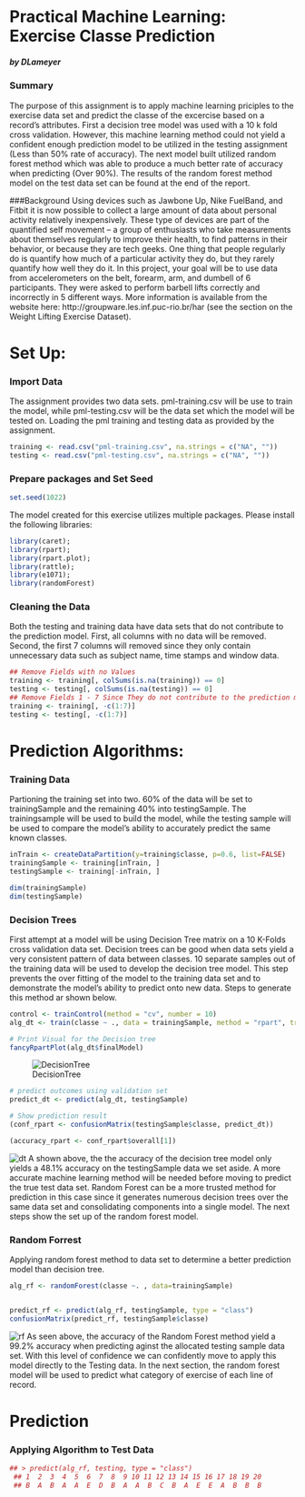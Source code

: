 
Practical Machine Learning: Exercise Classe Prediction
====================================
##### by DLameyer


### Summary
The purpose of this assignment is to apply machine learning priciples to the exercise data set and predict the classe of the excercise based on a record's attributes. First a decision tree model was used with a 10 k fold cross validation. However, this machine learning method could not yield a confident enough prediction model to be utilized in the testing assignment (Less than 50% rate of accuracy). The next model built utilized random forest method which was able to produce a much better rate of accuracy when predicting (Over 90%). The results of the random forest method model on the test data set can be found at the end of the report.

###Background
Using devices such as Jawbone Up, Nike FuelBand, and Fitbit it is now possible to collect a large amount of data about personal activity relatively inexpensively. These type of devices are part of the quantified self movement – a group of enthusiasts who take measurements about themselves regularly to improve their health, to find patterns in their behavior, or because they are tech geeks. One thing that people regularly do is quantify how much of a particular activity they do, but they rarely quantify how well they do it. In this project, your goal will be to use data from accelerometers on the belt, forearm, arm, and dumbell of 6 participants. They were asked to perform barbell lifts correctly and incorrectly in 5 different ways. More information is available from the website here: http://groupware.les.inf.puc-rio.br/har (see the section on the Weight Lifting Exercise Dataset).


# Set Up:
### Import Data
The assignment provides two data sets. pml-training.csv will be use to train the model, while pml-testing.csv will be the data set which the model will be tested on. Loading the pml training and testing data as provided by the assignment.
```{r warning = FALSE}
training <- read.csv("pml-training.csv", na.strings = c("NA", ""))
testing <- read.csv("pml-testing.csv", na.strings = c("NA", ""))
```

### Prepare packages and Set Seed

```{r warning = FALSE, message=FALSE}
set.seed(1022)
```
The model created for this exercise utilizes multiple packages. Please install the following libraries:
```{r warning = FALSE, message=FALSE}
library(caret);
library(rpart);
library(rpart.plot);
library(rattle);
library(e1071);
library(randomForest)
```

### Cleaning the Data
Both the testing and training data have data sets that do not contribute to the prediction model. First, all columns with no data will be removed. Second, the first 7 columns will removed since they only contain unnecessary data such as subject name, time stamps and window data.
```{r warning = FALSE}
## Remove Fields with no Values
training <- training[, colSums(is.na(training)) == 0]
testing <- testing[, colSums(is.na(testing)) == 0]
## Remove Fields 1 - 7 Since They do not contribute to the prediction model
training <- training[, -c(1:7)]
testing <- testing[, -c(1:7)]
```



# Prediction Algorithms:
### Training Data
Partioning the training set into two. 60% of the data will be set to trainingSample and the remaining 40% into testingSample. The trainingsample will be used to build the model, while the testing sample will be used to compare the model's ability to accurately predict the same known classes.

```{r warning = FALSE}
inTrain <- createDataPartition(y=training$classe, p=0.6, list=FALSE)
trainingSample <- training[inTrain, ]
testingSample <- training[-inTrain, ]

dim(trainingSample)
dim(testingSample)
```



### Decision Trees
First attempt at a model will be using Decision Tree matrix on a 10 K-Folds cross validation data set. Decision trees can be good when data sets yield a very consistent pattern of data between classes. 10 separate samples out of the training data will be used to develop the decision tree model. This step prevents the over fitting of the model to the training data set and to demonstrate the model's ability to predict onto new data. Steps to generate this method ar shown below.

```{r warning = FALSE}
control <- trainControl(method = "cv", number = 10)
alg_dt <- train(classe ~ ., data = trainingSample, method = "rpart", trControl = control)

# Print Visual for the Decision tree
fancyRpartPlot(alg_dt$finalModel)
```
![DecisionTree](./plot/DecisionTree.PNG) 

```{r warning = FALSE}
# predict outcomes using validation set
predict_dt <- predict(alg_dt, testingSample)

# Show prediction result
(conf_rpart <- confusionMatrix(testingSample$classe, predict_dt))

(accuracy_rpart <- conf_rpart$overall[1])
```
![dt](./plot/dtresults.PNG) 
A shown above, the the accuracy of the decision tree model only yields a 48.1% accuracy on the testingSample data we set aside. A more accurate machine learning method will be needed before moving to predict the true test data set. Random Forest can be a more trusted method for prediction in this case since it generates numerous decision trees over the same data set and consolidating components into a single model. The next steps show the set up of the random forest model.

### Random Forrest
Applying random forest method to data set to determine a better prediction model than decision tree.

```{r warning = FALSE}
alg_rf <- randomForest(classe ~. , data=trainingSample)


predict_rf <- predict(alg_rf, testingSample, type = "class")
confusionMatrix(predict_rf, testingSample$classe)
```
![rf](./plot/rfresults.PNG) 
As seen above, the accuracy of the Random Forest method yield a 99.2% accuracy when predicting aginst the allocated testing sample data set.  With this level of confidence we can confidently move to apply this model directly to the Testing data. In the next section, the random forest model will be used to predict what category of exercise of each line of record.



# Prediction
### Applying Algorithm to Test Data

```{r warning = FALSE}
## > predict(alg_rf, testing, type = "class")
 ## 1  2  3  4  5  6  7  8  9 10 11 12 13 14 15 16 17 18 19 20 
 ## B  A  B  A  A  E  D  B  A  A  B  C  B  A  E  E  A  B  B  B
```
